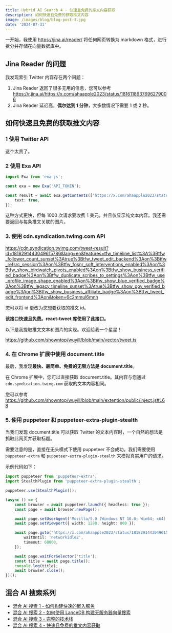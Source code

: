 ```yaml
---
title: Hybrid AI Search 4 - 快速且免费的推文内容获取
description: 如何快速且免费的获取推文内容
image: /images/blog/blog-post-3.jpg
date: '2024-07-31'
---
```


一开始，我使用 https://jina.ai/reader/ 将任何网页转换为 markdown 格式，进行拆分并存储在向量数据库中。

## Jina Reader 的问题

我发现索引 Twitter 内容存在两个问题：

1. Jina Reader 返回了很多无用的信息，您可以参考 https://r.jina.ai/https://x.com/ahaapple2023/status/1816118637696279006
2. Jina Reader 延迟高，**偶尔达到 1 分钟**，大多数情况下需要 1 或 2 秒。

## 如何快速且免费的获取推文内容

### 1 使用 Twitter API

这个太贵了。

### 2 使用 Exa API

```ts
import Exa from 'exa-js';

const exa = new Exa('API_TOKEN');

const result = await exa.getContents(['https://x.com/ahaapple2023/status/1816118637696279006'], {
    text: true,
});
```

这种方式更快，但每 1000 次请求要收费 1 美元，并且仅显示纯文本内容。我还需要返回与每条推文关联的图片。

### 3. 使用 cdn.syndication.twimg.com API

https://cdn.syndication.twimg.com/tweet-result?id=1818291443049615786&lang=en&features=tfw_timeline_list%3A%3Btfw_follower_count_sunset%3Atrue%3Btfw_tweet_edit_backend%3Aon%3Btfw_refsrc_session%3Aon%3Btfw_fosnr_soft_interventions_enabled%3Aon%3Btfw_show_birdwatch_pivots_enabled%3Aon%3Btfw_show_business_verified_badge%3Aon%3Btfw_duplicate_scribes_to_settings%3Aon%3Btfw_use_profile_image_shape_enabled%3Aon%3Btfw_show_blue_verified_badge%3Aon%3Btfw_legacy_timeline_sunset%3Atrue%3Btfw_show_gov_verified_badge%3Aon%3Btfw_show_business_affiliate_badge%3Aon%3Btfw_tweet_edit_frontend%3Aon&token=6c2mmul6mnh

您可以将 id 更改为您想要获取的推文 id。

**该接口快速且免费。react-tweet 库使用了此接口。**

以下是我提取推文文本和图片的实现。欢迎给我一个星星！

https://github.com/showntop/wuyill/blob/main/vector/tweet.ts

### 4. 在 Chrome 扩展中使用 document.title

最后，我发现**最快、最简单、免费的无限方法是 document.title**。

在 Chrome 扩展中，您可以直接获取 document.title。其内容与您通过 `cdn.syndication.twimg.com` 获取的文本内容相同。

您可以参考 https://github.com/showntop/wuyill/blob/main/extention/public/inject.js#L68

### 5. 使用 puppeteer 和 puppeteer-extra-plugin-stealth

当我们发现 document.title 可以获取 Twitter 的文本内容时，一个自然的想法是抓取此网页并获取标题。

需要注意的是，直接在无头模式下使用 puppeteer 不会成功。我们需要使用 `puppeteer-extra` 和 `puppeteer-extra-plugin-stealth` 来模拟真实用户的请求。

示例代码如下：

```ts
import puppeteer from 'puppeteer-extra';
import StealthPlugin from 'puppeteer-extra-plugin-stealth';

puppeteer.use(StealthPlugin());

(async () => {
    const browser = await puppeteer.launch({ headless: true });
    const page = await browser.newPage();

    await page.setUserAgent('Mozilla/5.0 (Windows NT 10.0; Win64; x64) AppleWebKit/537.36 (KHTML, like Gecko) Chrome/91.0.4472.124 Safari/537.36');
    await page.setViewport({ width: 1280, height: 800 });

    await page.goto('https://x.com/ahaapple2023/status/1818291443049615786', {
        waitUntil: 'networkidle2',
        timeout: 60000,
    });

    await page.waitForSelector('title');
    const title = await page.title();
    console.log(title);
    await browser.close();
})();
```

## 混合 AI 搜索系列

-   [混合 AI 搜索 1 - 如何构建快速的嵌入服务](https://www.wuyill.com/blog/fast-local-embedding-service)
-   [混合 AI 搜索 2 - 如何使用 LanceDB 构建无服务器向量搜索](https://www.wuyill.com/blog/serverless-vector-search-lancedb)
-   [混合 AI 搜索 3 - 完整的技术栈](https://www.wuyill.com/blog/hybrid-ai-search-tech-stack)
-   [混合 AI 搜索 4 - 快速且免费的推文内容获取](https://www.wuyill.com/blog/tweet-content-fast-free)
